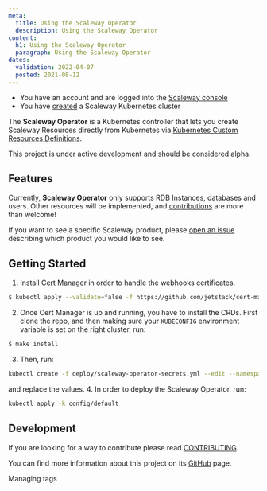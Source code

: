 ```yaml
---
meta:
  title: Using the Scaleway Operator
  description: Using the Scaleway Operator
content:
  h1: Using the Scaleway Operator
  paragraph: Using the Scaleway Operator
dates:
  validation: 2022-04-07
  posted: 2021-08-12
---
```


<Message type="requirement">

  - You have an account and are logged into the [Scaleway console](https://console.scaleway.com)
  - You have [created](/compute/kubernetes/how-to/create-cluster/) a Scaleway Kubernetes cluster
  
</Message>


The **Scaleway Operator** is a Kubernetes controller that lets you create Scaleway Resources directly from Kubernetes via [Kubernetes Custom Resources Definitions](https://kubernetes.io/docs/concepts/extend-kubernetes/api-extension/custom-resources/).

<Message type="important">

This project is under active development and should be considered alpha.

</Message>

## Features

Currently, **Scaleway Operator** only supports RDB Instances, databases and users. Other resources will be implemented, and [contributions](https://github.com/scaleway/scaleway-operator/blob/main/CONTRIBUTING.md) are more than welcome!

If you want to see a specific Scaleway product, please [open an issue](https://github.com/scaleway/scaleway-operator/issues/new) describing which product you would like to see.

## Getting Started

1. Install [Cert Manager](https://cert-manager.io/docs/installation/kubernetes/) in order to handle the webhooks certificates.

  ```bash
  $ kubectl apply --validate=false -f https://github.com/jetstack/cert-manager/releases/download/v1.7.1/cert-manager.yaml
  ```
2. Once Cert Manager is up and running, you have to install the CRDs. First clone the repo, and then making sure your `KUBECONFIG` environment variable is set on the right cluster, run:

  ```bash
  $ make install
  ```
3. Then, run:

  ```bash
  kubectl create -f deploy/scaleway-operator-secrets.yml --edit --namespace=scaleway-operator-system
  ```

  and replace the values.
4. In order to deploy the Scaleway Operator, run:

  ```bash
  kubectl apply -k config/default
  ```

## Development

If you are looking for a way to contribute please read [CONTRIBUTING](https://github.com/scaleway/scaleway-operator/blob/main/CONTRIBUTING.md).

You can find more information about this project on its [GitHub](https://github.com/scaleway/scaleway-operator) page.

<Navigation title="See Also">
  <PreviousButton to="/compute/kubernetes/api-cli/managing-tags/">Managing tags</PreviousButton>
</Navigation>